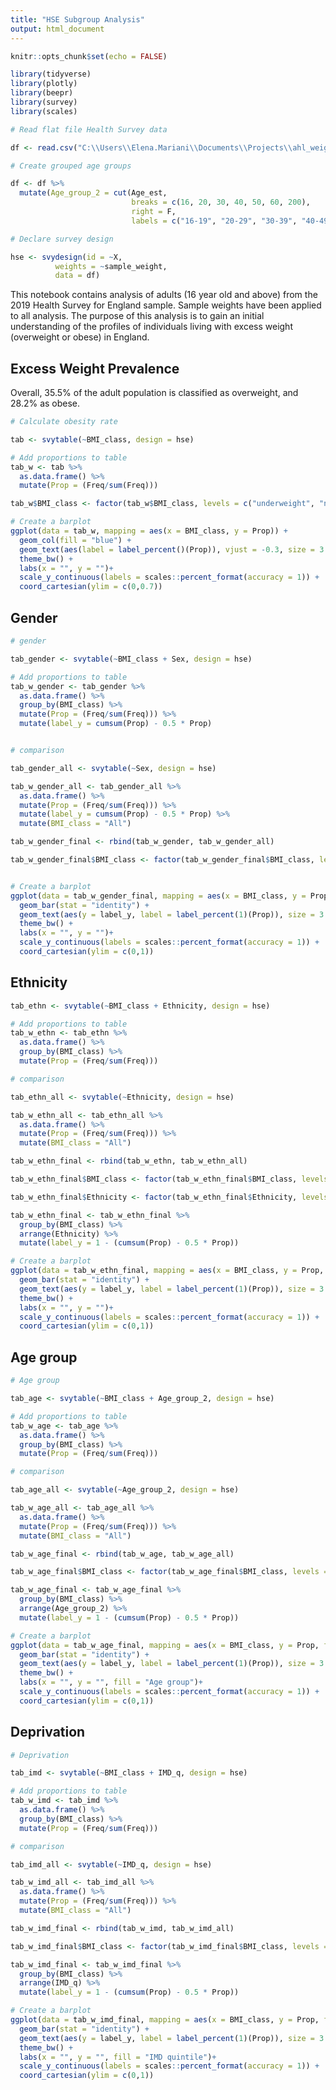 ```yaml
---
title: "HSE Subgroup Analysis"
output: html_document
---
```


```r
knitr::opts_chunk$set(echo = FALSE)

library(tidyverse)
library(plotly)
library(beepr)
library(survey)
library(scales)

# Read flat file Health Survey data

df <- read.csv("C:\\Users\\Elena.Mariani\\Documents\\Projects\\ahl_weight_loss_modelling\\Data\\calorie_deficit_scenarios_w_imd.csv", sep = ",", fileEncoding="UTF-8-BOM")

# Create grouped age groups

df <- df %>% 
  mutate(Age_group_2 = cut(Age_est, 
                           breaks = c(16, 20, 30, 40, 50, 60, 200), 
                           right = F,
                           labels = c("16-19", "20-29", "30-39", "40-49", "50-59", "60 +")))

# Declare survey design

hse <- svydesign(id = ~X,
          weights = ~sample_weight,
          data = df)


```

This notebook contains analysis of adults (16 year old and above) from the 2019 Health Survey for England sample. Sample weights have been applied to all analysis. The purpose of this analysis is to gain an initial understanding of the profiles of individuals living with excess weight (overweight or obese) in England. 

## Excess Weight Prevalence

Overall, 35.5% of the adult population is classified as overweight, and 28.2% as obese. 

```r
# Calculate obesity rate

tab <- svytable(~BMI_class, design = hse)

# Add proportions to table
tab_w <- tab %>%
  as.data.frame() %>%
  mutate(Prop = (Freq/sum(Freq)))

tab_w$BMI_class <- factor(tab_w$BMI_class, levels = c("underweight", "normal", "overweight", "obese"))

# Create a barplot
ggplot(data = tab_w, mapping = aes(x = BMI_class, y = Prop)) + 
  geom_col(fill = "blue") +
  geom_text(aes(label = label_percent()(Prop)), vjust = -0.3, size = 3.5) +
  theme_bw() +
  labs(x = "", y = "")+
  scale_y_continuous(labels = scales::percent_format(accuracy = 1)) +
  coord_cartesian(ylim = c(0,0.7))

```

## Gender



```r
# gender

tab_gender <- svytable(~BMI_class + Sex, design = hse)

# Add proportions to table
tab_w_gender <- tab_gender %>%
  as.data.frame() %>%
  group_by(BMI_class) %>% 
  mutate(Prop = (Freq/sum(Freq))) %>% 
  mutate(label_y = cumsum(Prop) - 0.5 * Prop)


# comparison

tab_gender_all <- svytable(~Sex, design = hse)

tab_w_gender_all <- tab_gender_all %>%
  as.data.frame() %>%
  mutate(Prop = (Freq/sum(Freq))) %>% 
  mutate(label_y = cumsum(Prop) - 0.5 * Prop) %>% 
  mutate(BMI_class = "All")

tab_w_gender_final <- rbind(tab_w_gender, tab_w_gender_all)

tab_w_gender_final$BMI_class <- factor(tab_w_gender_final$BMI_class, levels = c("underweight", "normal", "overweight", "obese", "All"))


# Create a barplot
ggplot(data = tab_w_gender_final, mapping = aes(x = BMI_class, y = Prop, fill = Sex)) + 
  geom_bar(stat = "identity") +
  geom_text(aes(y = label_y, label = label_percent(1)(Prop)), size = 3.5) +
  theme_bw() +
  labs(x = "", y = "")+
  scale_y_continuous(labels = scales::percent_format(accuracy = 1)) +
  coord_cartesian(ylim = c(0,1))

```

## Ethnicity

```r
tab_ethn <- svytable(~BMI_class + Ethnicity, design = hse)

# Add proportions to table
tab_w_ethn <- tab_ethn %>%
  as.data.frame() %>%
  group_by(BMI_class) %>% 
  mutate(Prop = (Freq/sum(Freq)))

# comparison

tab_ethn_all <- svytable(~Ethnicity, design = hse)

tab_w_ethn_all <- tab_ethn_all %>%
  as.data.frame() %>%
  mutate(Prop = (Freq/sum(Freq))) %>% 
  mutate(BMI_class = "All")

tab_w_ethn_final <- rbind(tab_w_ethn, tab_w_ethn_all)

tab_w_ethn_final$BMI_class <- factor(tab_w_ethn_final$BMI_class, levels = c("underweight", "normal", "overweight", "obese", "All"))

tab_w_ethn_final$Ethnicity <- factor(tab_w_ethn_final$Ethnicity, levels = c("Asian", "Black", "White", "Mixed", "Other"))

tab_w_ethn_final <- tab_w_ethn_final %>% 
  group_by(BMI_class) %>% 
  arrange(Ethnicity) %>% 
  mutate(label_y = 1 - (cumsum(Prop) - 0.5 * Prop))

# Create a barplot
ggplot(data = tab_w_ethn_final, mapping = aes(x = BMI_class, y = Prop, fill = Ethnicity)) + 
  geom_bar(stat = "identity") +
  geom_text(aes(y = label_y, label = label_percent(1)(Prop)), size = 3.5) +
  theme_bw() +
  labs(x = "", y = "")+
  scale_y_continuous(labels = scales::percent_format(accuracy = 1)) +
  coord_cartesian(ylim = c(0,1))
```

## Age group

```r
# Age group

tab_age <- svytable(~BMI_class + Age_group_2, design = hse)

# Add proportions to table
tab_w_age <- tab_age %>%
  as.data.frame() %>%
  group_by(BMI_class) %>% 
  mutate(Prop = (Freq/sum(Freq)))

# comparison

tab_age_all <- svytable(~Age_group_2, design = hse)

tab_w_age_all <- tab_age_all %>%
  as.data.frame() %>%
  mutate(Prop = (Freq/sum(Freq))) %>% 
  mutate(BMI_class = "All")

tab_w_age_final <- rbind(tab_w_age, tab_w_age_all)

tab_w_age_final$BMI_class <- factor(tab_w_age_final$BMI_class, levels = c("underweight", "normal", "overweight", "obese", "All"))

tab_w_age_final <- tab_w_age_final %>% 
  group_by(BMI_class) %>% 
  arrange(Age_group_2) %>% 
  mutate(label_y = 1 - (cumsum(Prop) - 0.5 * Prop))

# Create a barplot
ggplot(data = tab_w_age_final, mapping = aes(x = BMI_class, y = Prop, fill = Age_group_2)) + 
  geom_bar(stat = "identity") +
  geom_text(aes(y = label_y, label = label_percent(1)(Prop)), size = 3.5) +
  theme_bw() +
  labs(x = "", y = "", fill = "Age group")+
  scale_y_continuous(labels = scales::percent_format(accuracy = 1)) +
  coord_cartesian(ylim = c(0,1))
```

## Deprivation

```r

# Deprivation

tab_imd <- svytable(~BMI_class + IMD_q, design = hse)

# Add proportions to table
tab_w_imd <- tab_imd %>%
  as.data.frame() %>%
  group_by(BMI_class) %>% 
  mutate(Prop = (Freq/sum(Freq)))

# comparison

tab_imd_all <- svytable(~IMD_q, design = hse)

tab_w_imd_all <- tab_imd_all %>%
  as.data.frame() %>%
  mutate(Prop = (Freq/sum(Freq))) %>% 
  mutate(BMI_class = "All")

tab_w_imd_final <- rbind(tab_w_imd, tab_w_imd_all)

tab_w_imd_final$BMI_class <- factor(tab_w_imd_final$BMI_class, levels = c("underweight", "normal", "overweight", "obese", "All"))

tab_w_imd_final <- tab_w_imd_final %>% 
  group_by(BMI_class) %>% 
  arrange(IMD_q) %>% 
  mutate(label_y = 1 - (cumsum(Prop) - 0.5 * Prop))

# Create a barplot
ggplot(data = tab_w_imd_final, mapping = aes(x = BMI_class, y = Prop, fill = IMD_q)) + 
  geom_bar(stat = "identity") +
  geom_text(aes(y = label_y, label = label_percent(1)(Prop)), size = 3.5) +
  theme_bw() +
  labs(x = "", y = "", fill = "IMD quintile")+
  scale_y_continuous(labels = scales::percent_format(accuracy = 1)) +
  coord_cartesian(ylim = c(0,1))
```